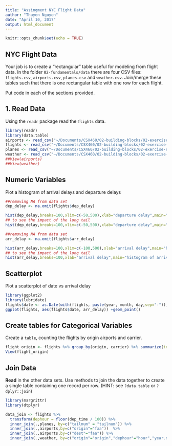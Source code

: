 ```yaml
---
title: "Assingment NYC Flight Data"
author: "Thuyen Nguyen"
date: "April 10, 2017"
output: html_document
---
```


```r
knitr::opts_chunk$set(echo = TRUE)
```

## NYC Flight Data

Your job is to create a "rectangular" table useful for modeling from flight data. 
In the folder `02-fundamentals/data` there are four CSV files: `flights.csv`, 
`airports.csv`, `planes.csv` and `weather.csv`.  Join/merge these tables such 
that there is one rectangular table with one row for each flight. 


Put code in each of the sections provided.

## 1. Read Data

Using the `readr` package read the `flights` data.

```r
library(readr)
library(data.table)
airports <- read_csv("~/Documents/CSX460/02-building-blocks/02-exercise-nycflights/data/airports.csv") %>% setDT
flights <- read_csv("~/Documents/CSX460/02-building-blocks/02-exercise-nycflights/data/flights.csv") %>% setDT
planes <- read_csv("~/Documents/CSX460/02-building-blocks/02-exercise-nycflights/data/planes.csv") %>% setDT
weather <- read_csv("~/Documents/CSX460/02-building-blocks/02-exercise-nycflights/data/weather.csv") %>% setDT
##View(airports)
##View(weather)


```

## Numeric Variables  

Plot a histogram of arrival delays and departure delays 

```r
##removing NA from data set
dep_delay <- na.omit(flights$dep_delay) 

hist(dep_delay,breaks=100,xlim=c(-50,500),xlab="departure delay",main="histogram of departure delay")
## to see the impact of the long tail
hist(dep_delay,breaks=100,xlim=c(-50,500),xlab="departure delay",main="histogram of departure delay",ylim=c(0,200))

##removing NA from data set
arr_delay <- na.omit(flights$arr_delay) 

hist(arr_delay,breaks=100,xlim=c(-100,500),xlab="arrival delay",main="histogram of arrival delay")
## to see the impact of the long tail
hist(arr_delay,breaks=100,xlab="arrival delay",main="histogram of arrival delay",ylim=c(0,400))

```

## Scatterplot

Plot a scatterplot of date vs arrival delay 

```r
library(ggplot2)
library(lubridate)
flights$date <- as.Date(with(flights, paste(year, month, day,sep="-")), "%Y-%m-%d")
ggplot(flights, aes(flights$date, arr_delay)) +geom_point()
```



## Create tables for Categorical Variables

Create a `table`, counting the flights by origin airports and carrier.

```r
flight_origin <- flights %>% group_by(origin, carrier) %>% summarize(total.count=n())
View(flight_origin)

```


## Join Data

**Read** in the other data sets. Use methods to join the data together to create a single table containing one record per row.  (HINT: see `?data.table` or `?dplyr::join`)

```r
library(margrittr)
library(dtplyr)

data_join <- flights %>%
  transform(dephour = floor(dep_time / 100)) %>%
  inner_join(.,planes, by=c("tailnum" = "tailnum")) %>% 
  inner_join(.,airports,by=c("origin"="faa"))  %>%
  inner_join(.,airports,by=c("dest"="faa")) %>%
  inner_join(.,weather, by=c("origin"="origin","dephour"="hour","year.x"="year","month"="month","day"="day")) 

```



